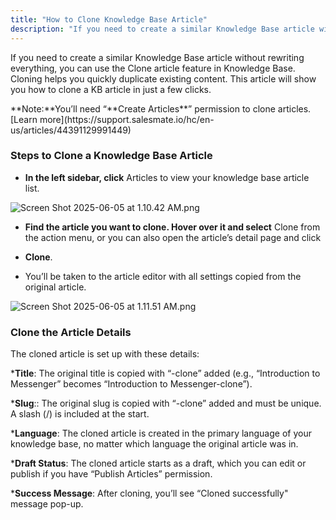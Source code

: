 ```yaml
---
title: "How to Clone Knowledge Base Article"
description: "If you need to create a similar Knowledge Base article without rewriting everything, you can use the Clone article feature in Knowledge Base. Cloning"
---
```


If you need to create a similar Knowledge Base article without rewriting everything, you can use the Clone article feature in Knowledge Base. Cloning helps you quickly duplicate existing content. This article will show you how to clone a KB article in just a few clicks.

<Note>
**Note:**You’ll need “**Create Articles**” permission to clone articles. [Learn more](https://support.salesmate.io/hc/en-us/articles/44391129991449)

</Note>

### Steps to Clone a Knowledge Base Article

* **In the left sidebar, click** Articles to view your knowledge base article list.

![Screen Shot 2025-06-05 at 1.10.42 AM.png](./images/Screen-Shot-2025-06-05-at-1.10.42-AM.png)

* **Find the article you want to clone. Hover over it and select** Clone from the action menu, or you can also open the article’s detail page and click

* **Clone**.

* You’ll be taken to the article editor with all settings copied from the original article.

![Screen Shot 2025-06-05 at 1.11.51 AM.png](./images/Screen-Shot-2025-06-05-at-1.11.51-AM.png)

### Clone the Article Details

The cloned article is set up with these details:

***Title**: The original title is copied with “-clone” added (e.g., “Introduction to Messenger” becomes “Introduction to Messenger-clone”).

***Slug**:: The original slug is copied with “-clone” added and must be unique. A slash (/) is included at the start.

***Language**: The cloned article is created in the primary language of your knowledge base, no matter which language the original article was in.

***Draft Status**: The cloned article starts as a draft, which you can edit or publish if you have “Publish Articles” permission.

***Success Message**: After cloning, you’ll see “Cloned successfully" message pop-up.
